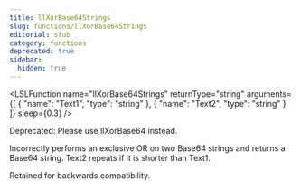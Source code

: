 ```yaml
---
title: llXorBase64Strings
slug: functions/llXorBase64Strings
editorial: stub
category: functions
deprecated: true
sidebar:
  hidden: true
---
```


<LSLFunction
	name="llXorBase64Strings"
	returnType="string"
	arguments={[
	{
		"name": "Text1",
		"type": "string"
	},
	{
		"name": "Text2",
		"type": "string"
	}
]}
	sleep={0.3}
/>

Deprecated: Please use llXorBase64 instead.

Incorrectly performs an exclusive OR on two Base64 strings and returns a Base64 string. Text2 repeats if it is shorter than Text1.

Retained for backwards compatibility.
